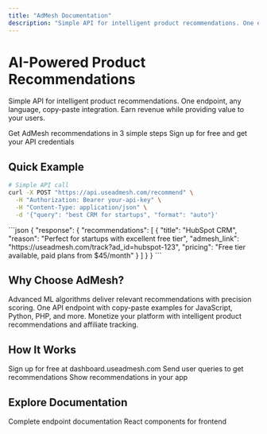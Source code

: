 ```yaml
---
title: "AdMesh Documentation"
description: "Simple API for intelligent product recommendations. One endpoint, any language, copy-paste integration."
---
```


# AI-Powered Product Recommendations

Simple API for intelligent product recommendations. One endpoint, any language, copy-paste integration.
Earn revenue while providing value to your users.

<CardGroup cols={2}>
  <Card
    title="Quick Start Guide"
    icon="rocket"
    href="/quickstart"
  >
    Get AdMesh recommendations in 3 simple steps
  </Card>
  <Card
    title="Get API Key"
    icon="key"
    href="https://dashboard.useadmesh.com"
  >
    Sign up for free and get your API credentials
  </Card>
</CardGroup>

## Quick Example

```bash
# Simple API call
curl -X POST "https://api.useadmesh.com/recommend" \
  -H "Authorization: Bearer your-api-key" \
  -H "Content-Type: application/json" \
  -d '{"query": "best CRM for startups", "format": "auto"}'
```

<Accordion title="See response format">
```json
{
  "response": {
    "recommendations": [
      {
        "title": "HubSpot CRM",
        "reason": "Perfect for startups with excellent free tier",
        "admesh_link": "https://useadmesh.com/track?ad_id=hubspot-123",
        "pricing": "Free tier available, paid plans from $45/month"
      }
    ]
  }
}
```
</Accordion>

## Why Choose AdMesh?

<CardGroup cols={3}>
  <Card
    title="AI-Powered Intelligence"
    icon="brain"
  >
    Advanced ML algorithms deliver relevant recommendations with precision scoring.
  </Card>
  <Card
    title="Simple Integration"
    icon="bolt"
  >
    One API endpoint with copy-paste examples for JavaScript, Python, PHP, and more.
  </Card>
  <Card
    title="Revenue Generation"
    icon="dollar-sign"
  >
    Monetize your platform with intelligent product recommendations and affiliate tracking.
  </Card>
</CardGroup>

## How It Works

<Steps>
  <Step title="Get API Key">
    Sign up for free at dashboard.useadmesh.com
  </Step>
  <Step title="Make API Call">
    Send user queries to get recommendations
  </Step>
  <Step title="Display Results">
    Show recommendations in your app
  </Step>
</Steps>

## Explore Documentation

<CardGroup cols={2}>
  <Card
    title="API Reference"
    icon="book"
    href="/api/recommendations"
  >
    Complete endpoint documentation
  </Card>
  <Card
    title="UI Components"
    icon="palette"
    href="/ui-sdk/installation"
  >
    React components for frontend
  </Card>
</CardGroup>
